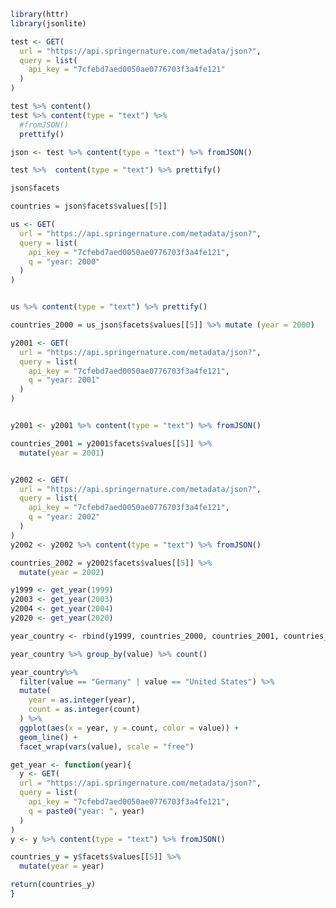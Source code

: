 
```r
library(httr)
library(jsonlite)
```

```r
test <- GET(
  url = "https://api.springernature.com/metadata/json?",
  query = list(
    api_key = "7cfebd7aed0050ae0776703f3a4fe121"
  )
)

test %>% content()
test %>% content(type = "text") %>% 
  #fromJSON()
  prettify()

json <- test %>% content(type = "text") %>% fromJSON()

test %>%  content(type = "text") %>% prettify()

json$facets

countries = json$facets$values[[5]]

```


```r

us <- GET(
  url = "https://api.springernature.com/metadata/json?",
  query = list(
    api_key = "7cfebd7aed0050ae0776703f3a4fe121", 
    q = "year: 2000"
  )
)


us %>% content(type = "text") %>% prettify()

countries_2000 = us_json$facets$values[[5]] %>% mutate (year = 2000)

y2001 <- GET(
  url = "https://api.springernature.com/metadata/json?",
  query = list(
    api_key = "7cfebd7aed0050ae0776703f3a4fe121", 
    q = "year: 2001"
  )
)


y2001 <- y2001 %>% content(type = "text") %>% fromJSON()

countries_2001 = y2001$facets$values[[5]] %>%
  mutate(year = 2001)


y2002 <- GET(
  url = "https://api.springernature.com/metadata/json?",
  query = list(
    api_key = "7cfebd7aed0050ae0776703f3a4fe121", 
    q = "year: 2002"
  )
)
y2002 <- y2002 %>% content(type = "text") %>% fromJSON()

countries_2002 = y2002$facets$values[[5]] %>%
  mutate(year = 2002)

y1999 <- get_year(1999)
y2003 <- get_year(2003)
y2004 <- get_year(2004)
y2020 <- get_year(2020)

year_country <- rbind(y1999, countries_2000, countries_2001, countries_2002, y2003, y2004, y2020)

year_country %>% group_by(value) %>% count()

year_country%>% 
  filter(value == "Germany" | value == "United States") %>%
  mutate(
    year = as.integer(year), 
    count = as.integer(count)
  ) %>%
  ggplot(aes(x = year, y = count, color = value)) +
  geom_line() + 
  facet_wrap(vars(value), scale = "free")

```

```r
get_year <- function(year){
  y <- GET(
  url = "https://api.springernature.com/metadata/json?",
  query = list(
    api_key = "7cfebd7aed0050ae0776703f3a4fe121", 
    q = paste0("year: ", year)
  )
)
y <- y %>% content(type = "text") %>% fromJSON()

countries_y = y$facets$values[[5]] %>%
  mutate(year = year)

return(countries_y)
}
```

```r

```

